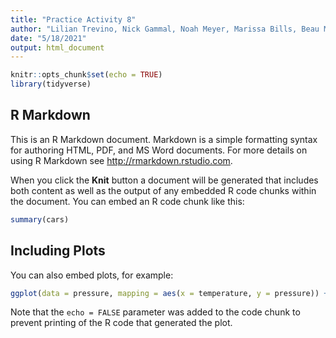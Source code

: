---
title: "Practice Activity 8"
author: "Lilian Trevino, Nick Gammal, Noah Meyer, Marissa Bills, Beau McAndrew"
date: "5/18/2021"
output: html_document
---

```{r setup, include=FALSE}
knitr::opts_chunk$set(echo = TRUE)
library(tidyverse)
```

## R Markdown

This is an R Markdown document. Markdown is a simple formatting syntax for authoring HTML, PDF, and MS Word documents. For more details on using R Markdown see <http://rmarkdown.rstudio.com>.

When you click the **Knit** button a document will be generated that includes both content as well as the output of any embedded R code chunks within the document. You can embed an R code chunk like this:

```{r cars}
summary(cars)
```

## Including Plots

You can also embed plots, for example:

```{r pressure, echo=FALSE}
ggplot(data = pressure, mapping = aes(x = temperature, y = pressure)) + geom_point()
```

Note that the `echo = FALSE` parameter was added to the code chunk to prevent printing of the R code that generated the plot.

